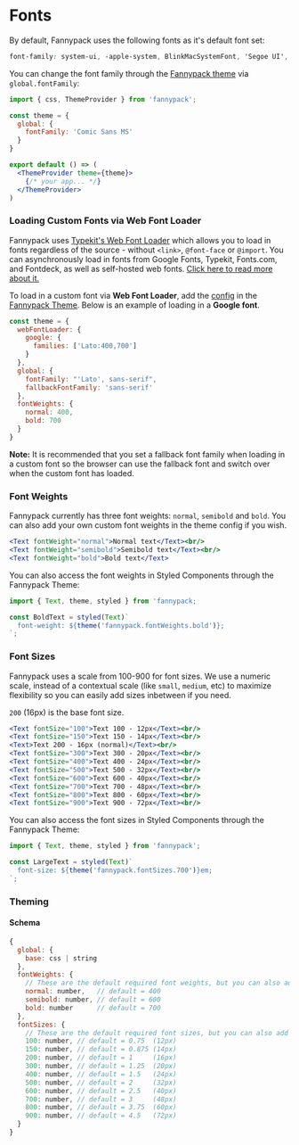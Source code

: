 # Fonts

By default, Fannypack uses the following fonts as it's default font set:

```css
font-family: system-ui, -apple-system, BlinkMacSystemFont, 'Segoe UI', Roboto, Oxygen, Ubuntu, Cantarell, 'Fira Sans', 'Droid Sans', 'Helvetica Neue', sans-serif;
```

You can change the font family through the [Fannypack theme](/styling/theming) via `global.fontFamily`:

```jsx
import { css, ThemeProvider } from 'fannypack';

const theme = {
  global: {
    fontFamily: 'Comic Sans MS'
  }
}

export default () => (
  <ThemeProvider theme={theme}>
    {/* your app... */}
  </ThemeProvider>
)
```

### Loading Custom Fonts via Web Font Loader

Fannypack uses [Typekit's Web Font Loader](https://github.com/typekit/webfontloader) which allows you to load in fonts regardless of the source - without `<link>`, `@font-face` or `@import`. You can asynchronously load in fonts from Google Fonts, Typekit, Fonts.com, and Fontdeck, as well as self-hosted web fonts. [Click here to read more about it.](https://github.com/typekit/webfontloader)

To load in a custom font via **Web Font Loader**, add the [config](https://github.com/typekit/webfontloader#google) in the [Fannypack Theme](/styling/theming). Below is an example of loading in a **Google font**.

```jsx
const theme = {
  webFontLoader: {
    google: {
      families: ['Lato:400,700']
    }
  },
  global: {
    fontFamily: "'Lato', sans-serif",
    fallbackFontFamily: 'sans-serif'
  },
  fontWeights: {
    normal: 400,
    bold: 700
  }
}
```

**Note:** It is recommended that you set a fallback font family when loading in a custom font so the browser can use the fallback font and switch over when the custom font has loaded.

### Font Weights

Fannypack currently has three font weights: `normal`, `semibold` and `bold`. You can also add your own custom font weights in the theme config if you wish.

```.jsx
<Text fontWeight="normal">Normal text</Text><br/>
<Text fontWeight="semibold">Semibold text</Text><br/>
<Text fontWeight="bold">Bold text</Text>
```

You can also access the font weights in Styled Components through the Fannypack Theme:

```jsx
import { Text, theme, styled } from 'fannypack;

const BoldText = styled(Text)`
  font-weight: ${theme('fannypack.fontWeights.bold')};
`;
```

### Font Sizes

Fannypack uses a scale from 100-900 for font sizes. We use a numeric scale, instead of a contextual scale (like `small`, `medium`, etc) to maximize flexibility so you can easily add sizes inbetween if you need.

`200` (16px) is the base font size.

```.jsx
<Text fontSize="100">Text 100 - 12px</Text><br/>
<Text fontSize="150">Text 150 - 14px</Text><br/>
<Text>Text 200 - 16px (normal)</Text><br/>
<Text fontSize="300">Text 300 - 20px</Text><br/>
<Text fontSize="400">Text 400 - 24px</Text><br/>
<Text fontSize="500">Text 500 - 32px</Text><br/>
<Text fontSize="600">Text 600 - 40px</Text><br/>
<Text fontSize="700">Text 700 - 48px</Text><br/>
<Text fontSize="800">Text 800 - 60px</Text><br/>
<Text fontSize="900">Text 900 - 72px</Text><br/>
```

You can also access the font sizes in Styled Components through the Fannypack Theme:

```jsx
import { Text, theme, styled } from 'fannypack';

const LargeText = styled(Text)`
  font-size: ${theme('fannypack.fontSizes.700')}em;
`;
```


### Theming

#### Schema

```jsx
{
  global: {
    base: css | string
  },
  fontWeights: {
    // These are the default required font weights, but you can also add your own.
    normal: number,   // default = 400
    semibold: number, // default = 600
    bold: number      // default = 700
  },
  fontSizes: {
    // These are the default required font sizes, but you can also add your own.
    100: number, // default = 0.75  (12px)
    150: number, // default = 0.875 (14px)
    200: number, // default = 1     (16px)
    300: number, // default = 1.25  (20px)
    400: number, // default = 1.5   (24px)
    500: number, // default = 2     (32px)
    600: number, // default = 2.5   (40px)
    700: number, // default = 3     (48px)
    800: number, // default = 3.75  (60px)
    900: number, // default = 4.5   (72px)
  }
}
```

